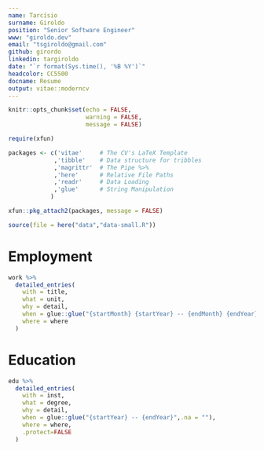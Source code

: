 ```yaml
---
name: Tarcísio
surname: Giroldo
position: "Senior Software Engineer"
www: "giroldo.dev"
email: "tsgiroldo@gmail.com"
github: girordo
linkedin: targiroldo
date: "`r format(Sys.time(), '%B %Y')`"
headcolor: CC5500
docname: Resume
output: vitae::moderncv
---
```


```r
knitr::opts_chunk$set(echo = FALSE,
                      warning = FALSE,
                      message = FALSE)

require(xfun)

packages <- c('vitae'     # The CV's LaTeX Template
             ,'tibble'    # Data structure for tribbles
             ,'magrittr'  # The Pipe %>%
             ,'here'      # Relative File Paths
             ,'readr'     # Data Loading
             ,'glue'      # String Manipulation
            )

xfun::pkg_attach2(packages, message = FALSE)

source(file = here("data","data-small.R"))

```

# Employment

```r

work %>%
  detailed_entries(
    with = title,
    what = unit,
    why = detail,
    when = glue::glue("{startMonth} {startYear} -- {endMonth} {endYear}",.na = ""),
    where = where
  )

```

# Education

```r

edu %>%
  detailed_entries(
    with = inst,
    what = degree,
    why = detail,
    when = glue::glue("{startYear} -- {endYear}",.na = ""),
    where = where,
    .protect=FALSE
  )

```